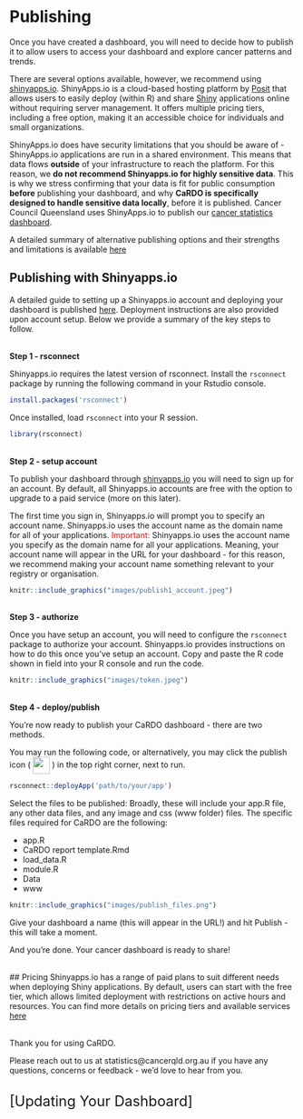 
# Publishing

Once you have created a dashboard, you will need to decide how to publish it to allow users to access your dashboard and explore cancer patterns and trends. 

There are several options available, however, we recommend using [shinyapps.io](https://www.shinyapps.io/). ShinyApps.io is a cloud-based hosting platform by [Posit](https://posit.co/) that allows users to easily deploy (within R) and share [Shiny](https://shiny.posit.co/) applications online without requiring server management. It offers multiple pricing tiers, including a free option, making it an accessible choice for individuals and small organizations. 

ShinyApps.io does have security limitations that you should be aware of - ShinyApps.io applications are run in a shared environment. This means that data flows **outside** of your infrastructure to reach the platform. For this reason, we **do not recommend Shinyapps.io for highly sensitive data**. This is why we stress confirming that your data is fit for public consumption **before** publishing your dashboard, and why **CaRDO is specifically designed to handle sensitive data locally**, before it is published. Cancer Council Queensland uses ShinyApps.io to publish our [cancer statistics dashboard](https://cancerqld.org.au/research/queensland-cancer-statistics/queensland-cancer-statistics-online-qcsol/). 

A detailed summary of alternative publishing options and their strengths and limitations is available [here](https://www.appsilon.com/post/r-shiny-deployment)


## Publishing with Shinyapps.io

A detailed guide to setting up a Shinyapps.io account and deploying your dashboard is published [here](https://shiny.posit.co/r/articles/share/shinyapps/). Deployment instructions are also provided upon account setup. Below we provide a summary of the key steps to follow. 

<br>
**Step 1 - rsconnect**

Shinyapps.io requires the latest version of rsconnect. Install the `rsconnect` package by running the following command in your Rstudio console.  

```r
install.packages('rsconnect')
```

Once installed, load `rsconnect` into your R session.

```r
library(rsconnect)
```

<br>
**Step 2 - setup account**

To publish your dashboard through [shinyapps.io](https://www.shinyapps.io/) you will need to sign up for an account. By default, all Shinyapps.io accounts are free with the option to upgrade to a paid service (more on this later).  

The first time you sign in, Shinyapps.io will prompt you to specify an account name. Shinyapps.io uses the account name as the domain name for all of your applications. <span style="color:red;">Important:</span> Shinyapps.io uses the account name you specify as the domain name for all your applications. Meaning, your account name will appear in the URL for your dashboard - for this reason, we recommend making your account name something relevant to your registry or organisation.

```{r, echo=FALSE, out.width='100%', out.extra='style="padding:10px; border:2px solid;"'}
knitr::include_graphics("images/publish1_account.jpeg")
```

<br>
**Step 3 - authorize**

Once you have setup an account, you will need to configure the `rsconnect` package to authorize your account. Shinyapps.io provides instructions on how to do this once you've setup an account. Copy and paste the R code shown in field into your R console and run the code.   


```{r, echo=FALSE, out.width='100%', out.extra='style="padding:10px; border:2px solid;"'}
knitr::include_graphics("images/token.jpeg")
```

<br>
**Step 4 - deploy/publish**

You're now ready to publish your CaRDO dashboard - there are two methods.  

You may run the following code, or alternatively, you may click the publish icon ( <img src="images/publishIcon.png" width="30" height="30" style="vertical-align:middle;"> ) in the top right corner, next to run.    
```r
rsconnect::deployApp('path/to/your/app')
```

Select the files to be published: Broadly, these will include your app.R file, any other data files, and any image and css (www folder) files. The specific files required for CaRDO are the following:  

- app.R
- CaRDO report template.Rmd
- load_data.R
- module.R
- Data
- www

```{r, echo=FALSE, out.width='100%', out.extra='style="padding:10px; border:2px solid;"'}
knitr::include_graphics("images/publish_files.png")
```

Give your dashboard a name (this will appear in the URL!) and hit Publish - this will take a moment.  

And you're done. Your cancer dashboard is ready to share!

<br>
## Pricing
Shinyapps.io has a range of paid plans to suit different needs when deploying Shiny applications. By default, users can start with the free tier, which allows limited deployment with restrictions on active hours and resources. You can find more details on pricing tiers and available services [here](https://www.shinyapps.io/) 

<br>
Thank you for using CaRDO.

Please reach out to us at statistics@cancerqld.org.au if you have any questions, concerns or feedback - we'd love to hear from you.

<br>
<span style="font-size:25px;">[Updating Your Dashboard]</span>
